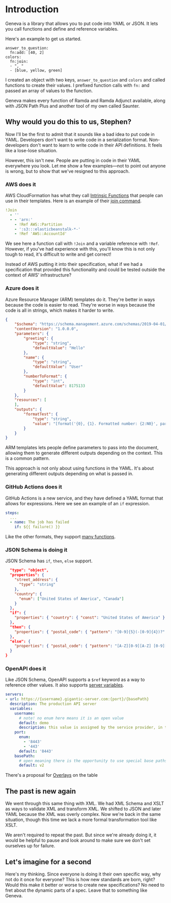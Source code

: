 # Introduction

Geneva is a library that allows you to put code into YAML or JSON. It lets you call functions and define and reference variables.

Here's an example to get us started.

```yaml:geneva-eval
answer_to_question:
  fn:add: [40, 2]
colors:
  fn:join:
  - ", "
  - [blue, yellow, green]
```

I created an object with two keys, `answer_to_question` and `colors` and called functions to create their values. I prefixed function calls with `fn:` and passed an array of values to the function.

Geneva makes every function of Ramda and Ramda Adjunct available, along with JSON Path Plus and another tool of my own called Saunter.

## Why would you do this to us, Stephen?

Now I'll be the first to admit that it sounds like a bad idea to put code in YAML. Developers don't want to write code in a serialization format. Non-developers don't want to learn to write code in their API definitions. It feels like a lose-lose situation.

However, this isn't new. People are putting in code in their YAML everywhere you look. Let me show a few examples—not to point out anyone is wrong, but to show that we've resigned to this approach.

### AWS does it

AWS CloudFormation has what they call [Intrinsic Functions](https://docs.aws.amazon.com/AWSCloudFormation/latest/UserGuide/intrinsic-function-reference.html) that people can use in their templates. Here is an example of their [join command](https://docs.aws.amazon.com/AWSCloudFormation/latest/UserGuide/intrinsic-function-reference-join.html).

```yaml
!Join
  - ''
  - - 'arn:'
    - !Ref AWS::Partition
    - ':s3:::elasticbeanstalk-*-'
    - !Ref 'AWS::AccountId'
```

We see here a function call with `!Join` and a variable reference with `!Ref`. However, if you've had experience with this, you'll know this is not only tough to read, it's difficult to write and get correct!

Instead of AWS putting it into their specification, what if we had a specification that provided this functionality and could be tested outside the context of AWS' infrastructure?

### Azure does it

Azure Resource Manager (ARM) templates do it. They're better in ways because the code is easier to read. They're worse in ways because the code is all in strings, which makes it harder to write.

```json
{
    "$schema": "https://schema.management.azure.com/schemas/2019-04-01/deploymentTemplate.json#",
    "contentVersion": "1.0.0.0",
    "parameters": {
        "greeting": {
            "type": "string",
            "defaultValue": "Hello"
        },
        "name": {
            "type": "string",
            "defaultValue": "User"
        },
        "numberToFormat": {
            "type": "int",
            "defaultValue": 8175133
        }
    },
    "resources": [
    ],
    "outputs": {
        "formatTest": {
            "type": "string",
            "value": "[format('{0}, {1}. Formatted number: {2:N0}', parameters('greeting'), parameters('name'), parameters('numberToFormat'))]"
        }
    }
}
```

ARM templates lets people define parameters to pass into the document, allowing them to generate different outputs depending on the context. This is a common pattern.

This approach is not only about using functions in the YAML. It's about generating different outputs depending on what is passed in.

### GitHub Actions does it

GitHub Actions is a new service, and they have defined a YAML format that allows for expressions. Here we see an example of an `if` expression.

```yaml
steps:
  ...
  - name: The job has failed
    if: ${{ failure() }}
```

Like the other formats, they support [many functions](https://docs.github.com/en/actions/reference/context-and-expression-syntax-for-github-actions).

### JSON Schema is doing it

JSON Schema has `if`, `then`, `else` support.

```json
  "type": "object",
  "properties": {
    "street_address": {
      "type": "string"
    },
    "country": {
      "enum": ["United States of America", "Canada"]
    }
  },
  "if": {
    "properties": { "country": { "const": "United States of America" } }
  },
  "then": {
    "properties": { "postal_code": { "pattern": "[0-9]{5}(-[0-9]{4})?" } }
  },
  "else": {
    "properties": { "postal_code": { "pattern": "[A-Z][0-9][A-Z] [0-9][A-Z][0-9]" } }
  }
}
```

### OpenAPI does it

Like JSON Schema, OpenAPI supports a `$ref` keyword as a way to reference other values. It also supports [server variables](https://github.com/OAI/OpenAPI-Specification/blob/master/versions/3.0.3.md#server-object-example).

```yaml
servers:
- url: https://{username}.gigantic-server.com:{port}/{basePath}
  description: The production API server
  variables:
    username:
      # note! no enum here means it is an open value
      default: demo
      description: this value is assigned by the service provider, in this example `gigantic-server.com`
    port:
      enum:
        - '8443'
        - '443'
      default: '8443'
    basePath:
      # open meaning there is the opportunity to use special base paths as assigned by the provider, default is `v2`
      default: v2
```

There's a proposal for [Overlays](https://github.com/OAI/OpenAPI-Specification/blob/master/proposals/004_Overlays.md) on the table

## The past is new again

We went through this same thing with XML. We had XML Schema and XSLT as ways to validate XML and transform XML. We shifted to JSON and later YAML because the XML was overly complex. Now we're back in the same situation, though this time we lack a more formal transformation tool like XSLT.

We aren't required to repeat the past. But since we're already doing it, it would be helpful to pause and look around to make sure we don't set ourselves up for failure.

## Let's imagine for a second

Here's my thinking. Since everyone is doing it their own specific way, why not do it once for everyone? This is how new standards are born, right? Would this make it better or worse to create new specifications? No need to fret about the dynamic parts of a spec. Leave that to something like Geneva.